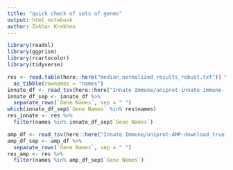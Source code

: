 ```yaml
---
title: "quick check of sets of genes"
output: html_notebook
author: Zakhar Krekhno
---
```



```r
library(readxl)
library(ggprism)
library(rcartocolor)
library(tidyverse)
```

```r
res <- read.table(here::here("median_normalized_results_robust.txt")) %>% 
  as_tibble(rownames = "names")
innate_df <- read_tsv(here::here("Innate Immune/uniprot-innate_immune- compressed_true_download_true_fields_accession_2Creviewed_2C-2023.05.29-07.15.53.43.tsv"))
innate_df_sep <- innate_df %>% 
  separate_rows(`Gene Names`, sep = " ")
which(innate_df_sep$`Gene Names` %in% res$names)
res_innate <- res %>% 
  filter(names %in% innate_df_sep$`Gene Names`)

amp_df <- read_tsv(here::here("Innate Immune/uniprot-AMP-download_true_fields_accession_2Creviewed_2Cid_2Cprotein_nam-2023.05.29-07.30.51.20.tsv"))
amp_df_sep <- amp_df %>% 
  separate_rows(`Gene Names`, sep = " ")
res_amp <- res %>% 
  filter(names %in% amp_df_sep$`Gene Names`)
```

